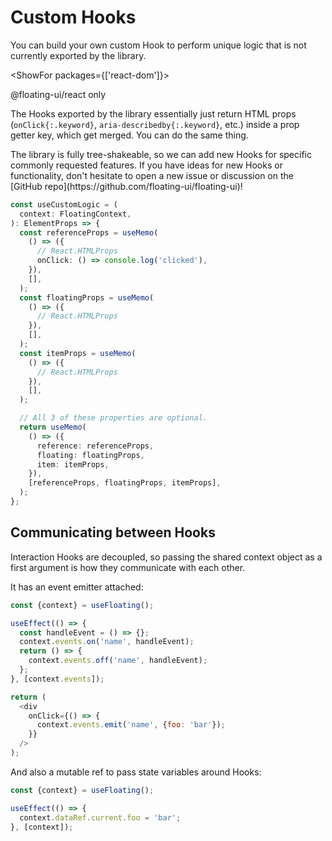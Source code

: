 <PageCard>

# Custom Hooks

You can build your own custom Hook to perform unique logic that
is not currently exported by the library.

<ShowFor packages={['react-dom']}>

<PackageLimited>@floating-ui/react only</PackageLimited>

</ShowFor>

</PageCard>

The Hooks exported by the library essentially just return HTML
props (`onClick{:.keyword}`, `aria-describedby{:.keyword}`, etc.)
inside a prop getter key, which get merged. You can do the same
thing.

<Notice>
  The library is fully tree-shakeable, so we can add new Hooks
  for specific commonly requested features. If you have ideas for
  new Hooks or functionality, don't hesitate to open a new issue
  or discussion on the [GitHub
  repo](https://github.com/floating-ui/floating-ui)!
</Notice>

```ts
const useCustomLogic = (
  context: FloatingContext,
): ElementProps => {
  const referenceProps = useMemo(
    () => ({
      // React.HTMLProps
      onClick: () => console.log('clicked'),
    }),
    [],
  );
  const floatingProps = useMemo(
    () => ({
      // React.HTMLProps
    }),
    [],
  );
  const itemProps = useMemo(
    () => ({
      // React.HTMLProps
    }),
    [],
  );

  // All 3 of these properties are optional.
  return useMemo(
    () => ({
      reference: referenceProps,
      floating: floatingProps,
      item: itemProps,
    }),
    [referenceProps, floatingProps, itemProps],
  );
};
```

## Communicating between Hooks

Interaction Hooks are decoupled, so passing the shared context
object as a first argument is how they communicate with each
other.

It has an event emitter attached:

```js
const {context} = useFloating();

useEffect(() => {
  const handleEvent = () => {};
  context.events.on('name', handleEvent);
  return () => {
    context.events.off('name', handleEvent);
  };
}, [context.events]);

return (
  <div
    onClick={() => {
      context.events.emit('name', {foo: 'bar'});
    }}
  />
);
```

And also a mutable ref to pass state variables around Hooks:

```js
const {context} = useFloating();

useEffect(() => {
  context.dataRef.current.foo = 'bar';
}, [context]);
```
